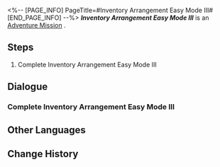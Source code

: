 <%-- [PAGE_INFO]
PageTitle=#Inventory Arrangement Easy Mode III#
[END_PAGE_INFO] --%>
{{Stub|Dialogue.}}
{{Mission Infobox
|id            = 8025230
|title         = 
|image         = <!--Mission Inventory Arrangement Easy Mode III.png-->
|type          = Adventure
|event_name    = 
|chapter       = 
|requirements  = 
|summary       = <!--official mission summary from Fate's Atlas-->
|characters    = Trailblazer
|startLocation = [[<!--starting world-->]] - [[<!--starting area-->]]
|world         = <!--starting world-->
|area          = <!--starting area-->
|prev          = 
|next          = 
|rewards       = 
}}
'''''Inventory Arrangement Easy Mode III''''' is an [[Adventure Mission]]<!--in [world]-->.

==Steps==
# Complete Inventory Arrangement Easy Mode III

<!--
==Gameplay Notes==

--><!--
==Trial Character==

-->
==Dialogue==
{{Stub Dialogue}}
===Complete Inventory Arrangement Easy Mode III===
{{Mission Description|type=adventure|location=<!--to be added-->|Complete Inventory Arrangement Easy Mode III}}
{{Dialogue Start}}
:{{tx}}
{{Dialogue End}}

==Other Languages==
{{Other Languages
|en   = Inventory Arrangement Easy Mode III
|zhs  = 「码放货物」简单模式III
|zht  = 「堆放貨物」簡單模式III
|ja   = 「貨物整理」難易度・簡単III
|ko   = 「화물 적재」 쉬움 모드 III
|es   = Cargamento de mercancía: modo fácil&nbsp;III
|fr   = Mode facile III de Gestion du chargement
|ru   = Погрузка товара - Простой режим III
|th   = โหลดสินค้าโหมดง่าย III
|vi   = "Sắp Xếp Hàng Hóa" Chế Độ Dễ III
|de   = Lagerverwaltung – Leichter Modus III
|id   = "Penataan Barang" Mode Gampang III
|pt   = Organização de Inventário - Modo Fácil III
}}

==Change History==
{{Change History|2.5}}
